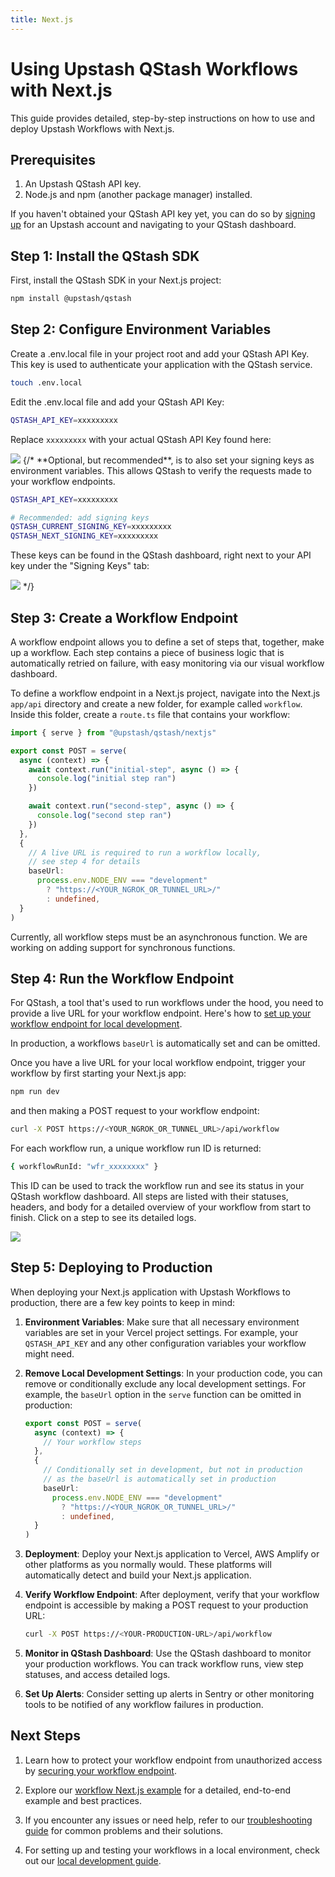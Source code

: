 ```yaml
---
title: Next.js
---
```


# Using Upstash QStash Workflows with Next.js

This guide provides detailed, step-by-step instructions on how to use and deploy Upstash Workflows with Next.js.

## Prerequisites

1. An Upstash QStash API key.
2. Node.js and npm (another package manager) installed.

If you haven't obtained your QStash API key yet, you can do so by [signing up](https://console.upstash.com/login) for an Upstash account and navigating to your QStash dashboard.

## Step 1: Install the QStash SDK

First, install the QStash SDK in your Next.js project:

```bash
npm install @upstash/qstash
```

## Step 2: Configure Environment Variables

Create a .env.local file in your project root and add your QStash API Key. This key is used to authenticate your application with the QStash service.

```bash
touch .env.local
```

Edit the .env.local file and add your QStash API Key:

```bash .env.local
QSTASH_API_KEY=xxxxxxxxx
```

Replace `xxxxxxxxx` with your actual QStash API Key found here:

<Frame>
  <img src="/img/qstash-workflow/qstash_token.png" />
</Frame>
{/* 
**Optional, but recommended**, is to also set your signing keys as environment variables. This allows QStash to verify the requests made to your workflow endpoints.

```bash .env.local
QSTASH_API_KEY=xxxxxxxxx

# Recommended: add signing keys
QSTASH_CURRENT_SIGNING_KEY=xxxxxxxxx
QSTASH_NEXT_SIGNING_KEY=xxxxxxxxx
```

These keys can be found in the QStash dashboard, right next to your API key under the "Signing Keys" tab:

<Frame>
  <img src="/img/qstash-workflow/qstash_signing_keys.png" />
</Frame> */}

## Step 3: Create a Workflow Endpoint

A workflow endpoint allows you to define a set of steps that, together, make up a workflow. Each step contains a piece of business logic that is automatically retried on failure, with easy monitoring via our visual workflow dashboard.

To define a workflow endpoint in a Next.js project, navigate into the Next.js `app/api` directory and create a new folder, for example called `workflow`. Inside this folder, create a `route.ts` file that contains your workflow:

```typescript app/api/workflow/route.ts
import { serve } from "@upstash/qstash/nextjs"

export const POST = serve(
  async (context) => {
    await context.run("initial-step", async () => {
      console.log("initial step ran")
    })

    await context.run("second-step", async () => {
      console.log("second step ran")
    })
  },
  {
    // A live URL is required to run a workflow locally,
    // see step 4 for details
    baseUrl:
      process.env.NODE_ENV === "development"
        ? "https://<YOUR_NGROK_OR_TUNNEL_URL>/"
        : undefined,
  }
)
```

Currently, all workflow steps must be an asynchronous function. We are working on adding support for synchronous functions.

## Step 4: Run the Workflow Endpoint

For QStash, a tool that's used to run workflows under the hood, you need to provide a live URL for your workflow endpoint. Here's how to [set up your workflow endpoint for local development](qstash/workflows/howto/local-development). 

In production, a workflows `baseUrl` is automatically set and can be omitted.

Once you have a live URL for your local workflow endpoint, trigger your workflow by first starting your Next.js app:

```bash
npm run dev
```

and then making a POST request to your workflow endpoint:

```bash
curl -X POST https://<YOUR_NGROK_OR_TUNNEL_URL>/api/workflow
```

For each workflow run, a unique workflow run ID is returned:

```bash
{ workflowRunId: "wfr_xxxxxxxx" }
```

This ID can be used to track the workflow run and see its status in your QStash workflow dashboard. All steps are listed with their statuses, headers, and body for a detailed overview of your workflow from start to finish. Click on a step to see its detailed logs.

<Frame>
  <img src="/img/qstash-workflow/dashboard.png" />
</Frame>

## Step 5: Deploying to Production

When deploying your Next.js application with Upstash Workflows to production, there are a few key points to keep in mind:

1. **Environment Variables**: Make sure that all necessary environment variables are set in your Vercel project settings. For example, your `QSTASH_API_KEY` and any other configuration variables your workflow might need.

2. **Remove Local Development Settings**: In your production code, you can remove or conditionally exclude any local development settings. For example, the `baseUrl` option in the `serve` function can be omitted in production:

   ```typescript app/api/workflow/route.ts
   export const POST = serve(
     async (context) => {
       // Your workflow steps
     },
     {
       // Conditionally set in development, but not in production
       // as the baseUrl is automatically set in production
       baseUrl:
         process.env.NODE_ENV === "development"
           ? "https://<YOUR_NGROK_OR_TUNNEL_URL>/"
           : undefined,
     }
   )
   ```

3. **Deployment**: Deploy your Next.js application to Vercel, AWS Amplify or other platforms as you normally would. These platforms will automatically detect and build your Next.js application.

4. **Verify Workflow Endpoint**: After deployment, verify that your workflow endpoint is accessible by making a POST request to your production URL:

   ```bash
   curl -X POST https://<YOUR-PRODUCTION-URL>/api/workflow
   ```

5. **Monitor in QStash Dashboard**: Use the QStash dashboard to monitor your production workflows. You can track workflow runs, view step statuses, and access detailed logs.

6. **Set Up Alerts**: Consider setting up alerts in Sentry or other monitoring tools to be notified of any workflow failures in production.

## Next Steps

1. Learn how to protect your workflow endpoint from unauthorized access by [securing your workflow endpoint](/qstash/workflows/howto/security).

2. Explore our [workflow Next.js example](https://github.com/upstash/qstash-js/tree/main/examples/workflow/nextjs) for a detailed, end-to-end example and best practices.

3. If you encounter any issues or need help, refer to our [troubleshooting guide](/qstash/workflows/troubleshooting) for common problems and their solutions.

4. For setting up and testing your workflows in a local environment, check out our [local development guide](/qstash/workflows/howto/local-development).
